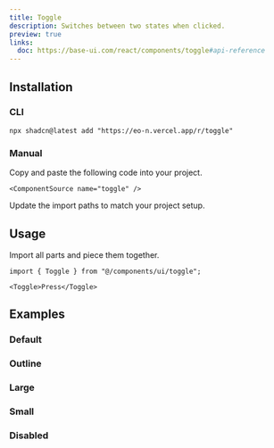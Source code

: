 ```yaml
---
title: Toggle
description: Switches between two states when clicked.
preview: true
links:
  doc: https://base-ui.com/react/components/toggle#api-reference
---
```


<ComponentTabs name="toggle-demo" />

## Installation

### CLI

```package-install
npx shadcn@latest add "https://eo-n.vercel.app/r/toggle"
```

### Manual

<Steps>

  <Step>
    Copy and paste the following code into your project.

    <ComponentSource name="toggle" />

  </Step>
  
  <Step>Update the import paths to match your project setup.</Step>

</Steps>

## Usage

Import all parts and piece them together.

```tsx
import { Toggle } from "@/components/ui/toggle";
```

```tsx
<Toggle>Press</Toggle>
```

## Examples

### Default

<ComponentTabs name="toggle-demo" />

### Outline

<ComponentTabs name="toggle-outline" />

### Large

<ComponentTabs name="toggle-large" />

### Small

<ComponentTabs name="toggle-small" />

### Disabled

<ComponentTabs name="toggle-disabled" />
